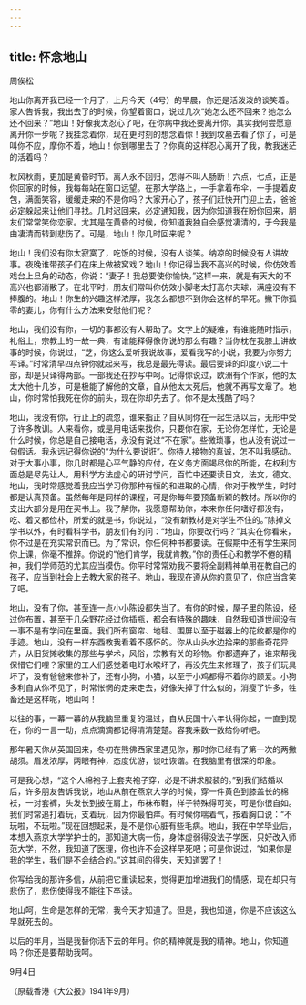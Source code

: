 ```yaml
---
---
---
```

title: 怀念地山
---




周俟松



地山你离开我已经一个月了，上月今天（4号）的早晨，你还是活泼泼的谈笑着。家人告诉我，我出去了的时候，你望着窗口，说过几次“她怎么还不回来？她怎么还不回来？”地山！好像我太忍心了吧，在你病中我还要离开你。其实我何尝愿意离开你一步呢？我挂念着你，现在更时刻的想念着你！我到坟墓去看了你了，可是叫你不应，摩你不着，地山！你到哪里去了？你真的这样忍心离开了我，教我迷茫的活着吗？

秋风秋雨，更加是黄昏时节。离人永不回归，怎得不叫人肠断！六点，七点，正是你回家的时候，我每每站在窗口远望。在那大学路上，一手拿着布伞，一手提着皮包，满面笑容，缓缓走来的不是你吗？大家开心了，孩子们赶快开门迎上去，爸爸必定躲起来让他们寻找。几时迟回来，必定通知我，因为你知道我在盼你回来，朋友们常常笑你恋家。尤其是在黄昏的时候，你知道我独自会感觉凄清的，于今我是由凄清而转到悲伤了。可是，地山！你几时回来呢？

地山！我们没有你太寂寞了，吃饭的时候，没有人谈笑。纳凉的时候没有人讲故事。夜晚谁带孩子们在床上做被窝戏？地山！你记得当我不高兴的时候，你仿效着戏台上旦角的动态，你说：“妻子！我总要使你愉快。”这样一来，就是有天大的不高兴也都消散了。在北平时，朋友们常叫你仿效小脚老太打高尔夫球，满座没有不捧腹的。地山！你生的兴趣这样浓厚，我怎么都想不到你会这样的早死。撇下你孤零的妻儿，你有什么方法来安慰他们呢？

地山，我们没有你，一切的事都没有人帮助了。文字上的疑难，有谁能随时指示，礼俗上，宗教上的一故一典，有谁能释得像你说的那么有趣？当你枕在我膝上讲故事的时候，你说过，“芝，你这么爱听我说故事，爱看我写的小说，我要为你努力写译。”时常清早四点钟你就起来写，我总是最先得读。最后要译的印度小说二十部，却是只译得两部。一部我还在抄写中呵。记得你说过，欧洲有个作家，他的太太大他十几岁，可是极能了解他的文章，自从他太太死后，他就不再写文章了。地山，你时常怕我死在你的前头，现在你却先去了。你不是太残酷了吗？

地山，我没有你，行止上的疏忽，谁来指正？自从同你在一起生活以后，无形中受了许多教训。人来看你，或是用电话来找你，只要你在家，无论你怎样忙，无论是什么时候，你总是自己接电话，永没有说过“不在家”。些微琐事，也从没有说过一句假话。我永远记得你说的“为什么要说诳”。你待人接物的真诚，怎不叫我感动。对于大事小事，你几时都是心平气静的应付，在义务方面竭尽你的所能，在权利方面总是尽先让人，用科学方法虚心的研讨学问，百忙中还要读日文，法文，德文。地山，我时常感觉着我应当学习你那种有恒的和进取的心情，你对于教学生，时时都是认真预备。虽然每年是同样的课程，可是你每年要预备新颖的教材。所以你的支出大部分是用在买书上。我了解你，我愿意帮助你，本来你任何嗜好都没有，吃、着又都俭朴，所爱的就是书，你说过，“没有新教材是对学生不住的。”除掉文学书以外，有时看科学书，朋友们有的问：“地山，你要改行吗？”其实在你看来，你不过是在充实常识而已。为了常识，你任何种书都要读。在假期中还有学生来同你上课，你毫不推辞。你说的“他们肯学，我就肯教。”你的责任心和教学不倦的精神，我们学师范的尤其应当模仿。你平时常常劝我不要将全副精神单用在教自己的孩子，应当到社会上去教大家的孩子。地山，我现在遵从你的意见了，你应当含笑了吧。

地山，没有了你，甚至连一点小小陈设都失当了。有你的时候，屋子里的陈设，经过你布置，甚至于几朵野花经过你插瓶，都会有特殊的趣味，自然我知道世间没有一事不是有学问在里面。我们所有窗帘、地毯、围屏以至于磁器上的花纹都是你的手迹。地山，没有一样东西教我看着不感怀的。你从山头水边拾来的那些奇花异卉，从旧货摊收集的那些与学术，风俗，宗教有关的珍物。你都遗弃了，谁来帮我保惜它们哩？家里的工人们感觉着电灯水喉坏了，再没先生来修理了，孩子们玩具坏了，没有爸爸来修补了，还有小狗，小猫，以至于小鸡都得不着你的顾爱。小狗多利自从你不见了，时常怅惘的走来走去，好像失掉了什么似的，消瘦了许多，牲畜还是这样呢，地山呵！

以往的事，一幕一幕的从我脑里重复的温过，自从民国十六年认得你起，一直到现在，你的一言一动，点点滴滴都记得清清楚楚。容我来数一数给你听吧。

那年暑天你从英国回来，冬初在熊佛西家里遇见你，那时你已经有了第一次的两撇胡须。眉发浓厚，两眼有神，态度优游，谈吐诙谐。在我脑里有很深的印象。

可是我心想，“这个人棉袍子上套夹袍子穿，必是不讲求服装的。”到我们结婚以后，许多朋友告诉我说，地山从前在燕京大学的时候，穿一件黄色到膝盖长的棉袄，一对套裤，头发长到披在肩上，布袜布鞋，样子特殊得可笑，可是你很自如。我们时常追打着玩，支着玩，因为你最怕痒。有时候你喘着气，按着胸口说：“不玩啦，不玩啦。”现在回想起来，是不是你心脏有些毛病。地山，我在中学毕业后，本想入燕京大学学护士的，那知道大病一伤，身体虚弱得没法子学医，只好改入师范大学，不然，我知道了医理，你也许不会这样早死吧；可是你说过，“如果你是我的学生，我们是不会结合的。”这其间的得失，天知道罢了！

你写给我的那许多信，从前把它重读起来，觉得更加增进我们的情感，现在却只有悲伤了，悲伤使得我不能往下卒读。

地山呵，生命是怎样的无常，我今天才知道了。但是，我也知道，你是不应该这么早就死去的。

以后的年月，当是我替你活下去的年月。你的精神就是我的精神。地山，你知道吗？你还是要帮助我呵。



9月4日

（原载香港《大公报》1941年9月）